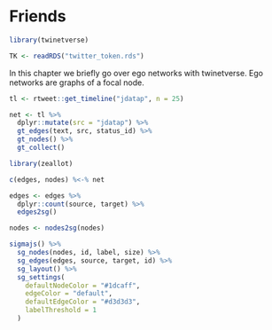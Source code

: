 # Friends {#friends}

```r
library(twinetverse)

TK <- readRDS("twitter_token.rds")
```

In this chapter we briefly go over ego networks with twinetverse. Ego networks are graphs of a focal node.

```r
tl <- rtweet::get_timeline("jdatap", n = 25)

net <- tl %>% 
  dplyr::mutate(src = "jdatap") %>% 
  gt_edges(text, src, status_id) %>% 
  gt_nodes() %>% 
  gt_collect()

library(zeallot)

c(edges, nodes) %<-% net

edges <- edges %>% 
  dplyr::count(source, target) %>%
  edges2sg()

nodes <- nodes2sg(nodes)

sigmajs() %>% 
  sg_nodes(nodes, id, label, size) %>% 
  sg_edges(edges, source, target, id) %>% 
  sg_layout() %>% 
  sg_settings(
    defaultNodeColor = "#1dcaff",
    edgeColor = "default",
    defaultEdgeColor = "#d3d3d3",
    labelThreshold = 1
  )
```
